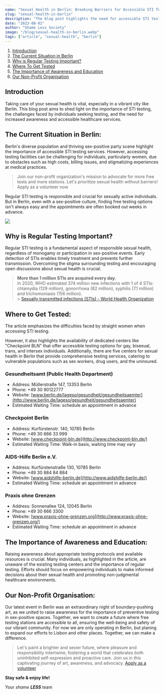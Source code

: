 ---
name: "Sexual Health in Berlin: Breaking Barriers for Accessible STI Testing"
slug: "sexual-health-in-berlin"
description: "The blog post highlights the need for accessible STI testing in Berlin and discusses how certain facilities are helping foster a healthier, more informed community."
date: "2023-08-02"
author: "Shame Less Society"
image: "/blog/sexual-health-in-berlin.webp"
tags: ["article", "sexual-health", "berlin"]
---

1. [Introduction](#introduction)
2. [The Current Situation in Berlin](#the-current-situation-in-berlin)
3. [Why is Regular Testing Important?](#why-is-regular-testing-important)
4. [Where To Get Tested](#where-to-get-tested)
5. [The Importance of Awareness and Education](#the-importance-of-awareness-and-education)
6. [Our Non-Profit Organisation](#our-non-profit-organisation)

## Introduction

Taking care of your sexual health is vital, especially in a vibrant city like Berlin. This blog post aims to shed light on the importance of STI testing, the challenges faced by individuals seeking testing, and the need for increased awareness and accessible healthcare services.

## The Current Situation in Berlin:

Berlin's diverse population and thriving sex-positive party scene highlight the importance of accessible STI testing services. However, accessing testing facilities can be challenging for individuals, particularly women, due to obstacles such as high costs, billing issues, and stigmatizing experiences at medical practices.

> Join our non-profit organization's mission to advocate for more free tests and more stations. Let's prioritize sexual health without barriers! Apply as a volunteer now

Regular STI testing is responsible and crucial for sexually active individuals. But in Berlin, even with a sex-positive culture, finding free testing options isn't always easy and the appointments are often booked out weeks in advance.

![](https://media.tenor.com/3azRuAs3UtcAAAAC/twoandahalfmen-fire.gif&tbnid=VXQtchUFhAroCM&vet=1&imgrefurl=https://tenor.com/view/twoandahalfmen-fire-gif-5305268&docid=3tpn002Rgft0YM&w=400&h=250&itg=1&hl=de-de&source=sh/x/im/3)

## Why is Regular Testing Important?

Regular STI testing is a fundamental aspect of responsible sexual health, regardless of monogamy or participation in sex-positive events. Early detection of STIs enables timely treatment and prevents further transmission. Overcoming the stigma surrounding testing and encouraging open discussions about sexual health is crucial.

> **More than 1 million STIs are acquired every day**. <br />
> In 2020, WHO estimated 374 million new infections with 1 of 4 STIs: chlamydia (129 million), gonorrhoea (82 million), syphilis (7.1 million) and trichomoniasis (156 million). <br /> > [Sexually transmitted infections (STIs) - World Health Organization](http://www.berlin.de/lageso/gesundheit/gesundheitsaemter)

## Where to Get Tested:

The article emphasizes the difficulties faced by straight women when accessing STI testing.

However, it also highlights the availability of dedicated centers like "Checkpoint BLN" that offer accessible testing options for gay, bisexual, trans, and intersex individuals. Additionally, there are five centers for sexual health in Berlin that provide comprehensive testing services, catering to vulnerable populations such as sex workers, drug users, and the uninsured.

### Gesundheitsamt (Public Health Department)

- Address: Müllerstraße 147, 13353 Berlin
- Phone: +49 30 90122777
- Website: [www.berlin.de/lageso/gesundheit/gesundheitsaemter](http://www.berlin.de/lageso/gesundheit/gesundheitsaemter)
- Estimated Waiting Time: schedule an appointment in advance

### Checkpoint Berlin

- Address: Kurfürstenstr. 140, 10785 Berlin
- Phone: +49 30 666 33 999
- Website: [www.checkpoint-bln.de](http://www.checkpoint-bln.de/)
- Estimated Waiting Time: Walk-in basis, waiting time may vary

### AIDS-Hilfe Berlin e.V.

- Address: Kurfürstenstraße 130, 10785 Berlin
- Phone: +49 30 884 84 884
- Website: [www.aidshilfe-berlin.de](http://www.aidshilfe-berlin.de/)
- Estimated Waiting Time: schedule an appointment in advance

### Praxis ohne Grenzen

- Address: Sonnenallee 124, 12045 Berlin
- Phone: +49 30 666 3300
- Website: [www.praxis-ohne-grenzen.org](http://www.praxis-ohne-grenzen.org/)
- Estimated Waiting Time: schedule an appointment in advance

## The Importance of Awareness and Education:

Raising awareness about appropriate testing protocols and available resources is crucial. Many individuals, as highlighted in the article, are unaware of the existing testing centers and the importance of regular testing. Efforts should focus on empowering individuals to make informed decisions about their sexual health and promoting non-judgmental healthcare environments.

## Our Non-Profit Organisation:

Our latest event in Berlin was an extraordinary night of boundary-pushing art, as we united to raise awareness for the importance of preventive testing in sex-positive spaces. Together, we want to create a future where free testing stations are accessible to all, ensuring the well-being and safety of our vibrant community. For now we are only operating in Berlin, but planing to expand our efforts to Lisbon and other places. Together, we can make a difference.

> Let's paint a brighter and sexier future, where pleasure and responsibility intertwine, fostering a world that celebrates both uninhibited self-expression and proactive care. Join us in this captivating journey of art, awareness, and advocacy. [Apply as a volunteer](https://www.shame-less-society.com)

**Stay safe & enjoy life!** <br />

Your _shame_ **_LESS_** team
